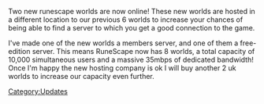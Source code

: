 {{Update|date = 19 March 2002}}

Two new runescape worlds are now online! These new worlds are hosted in a different location to our previous 6 worlds to increase your chances of being able to find a server to which you get a good connection to the game. 

I've made one of the new worlds a members server, and one of them a free-edition server. This means RuneScape now has 8 worlds, a total capacity of 10,000 simultaneous users and a massive 35mbps of dedicated bandwidth! Once I'm happy the new hosting company is ok I will buy another 2 uk worlds to increase our capacity even further.
[[Category:Updates]]

